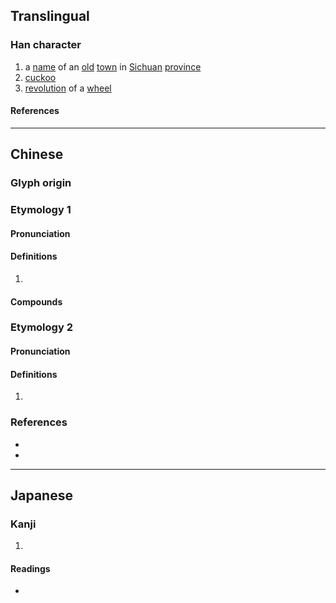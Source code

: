 {{character info}}
{{character info|0x2F9F4}}
==Translingual==

===Han character===
{{Han char|rn=46|rad=山|as=13|sn=16|four=22227|canj=UOGS|ids=⿱山雋}}

# a [[name]] of an [[old]] [[town]] in [[Sichuan]] [[province]]
# [[cuckoo]]
# [[revolution]] of a [[wheel]]

====References====
{{Han ref|kx=0321.050|dkj=42071|dj=0621.080|hdz=10798.040|uh=5DB2|ud=23986|bh=E967|bd=59751}}
{{Han ref|uh=2F9F4}}

----

==Chinese==
{{attn|ltc}}{{attn|och|Middle+Old Chinese needs to be distributed}}

===Glyph origin===
{{Han etym}}

===Etymology 1===
{{zh-forms}}

====Pronunciation====
{{zh-pron
|m=xī,suǐ
|c=sai1,seoi5,seoi2
|mc=
|oc=
|cat=
}}

====Definitions====
{{zh-hanzi}}

# {{rfdef|zh}}

====Compounds====
{{zh-der|越嶲}}

===Etymology 2===
{{zh-forms}}

====Pronunciation====
{{zh-pron
|m=guī
|c=kwai1
|mc=
|oc=
|cat=
}}

====Definitions====
{{zh-hanzi}}

# {{rfdef|zh}}

===References===
* {{R:twedu|B00900}}
* {{R:yue:mfccd}}

----

==Japanese==

===Kanji===
{{ja-kanji|grade=|rs=山13}}

# {{rfdef|ja|sort=山13}}

====Readings====
* {{ja-readings|on=[[けい]] (kei), [[え]] (e), [[き]] (ki), [[すい]] (sui)|kun=[[めぐり]] (meguri)}}